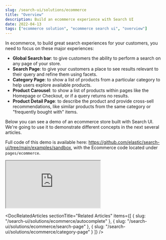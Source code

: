 ```yaml
---
slug: /search-ui/solutions/ecommerce
title: "Overview"
description: Build an ecommerce experience with Search UI
date: 2022-04-13
tags: ["ecommerce solution", "ecommerce search ui", "overview"]
---
```


In ecommerce, to build great search experiences for your customers, you need to focus on these major experiences:

- **Global Search bar**: to give customers the ability to perform a search on any page of your store.
- **Search Page**: to give your customers a place to see results relevant to their query and refine them using facets.
- **Category Page**: to show a list of products from a particular category to help users explore available products.
- **Product Carousel**: to show a list of products within pages like the Homepage or Checkout, or if a query returns no results.
- **Product Detail Page**: to describe the product and provide cross-sell recommendations, like similar products from the same category or "frequently bought with" items.

Below you can see a demo of an ecommerce store built with Search UI. We're going to use it to demonstrate different concepts in the next several articles.

Full code of this demo is available here: https://github.com/elastic/search-ui/tree/main/examples/sandbox, with the Ecommerce code located under `pages/ecommerce`.

<iframe
  src="https://codesandbox.io/embed/github/elastic/search-ui/tree/main/examples/sandbox?autoresize=1&fontsize=12&initialpath=%2Fecommerce&module=%2Fsrc%2Fpages%2Fecommerce%2Findex.js&theme=light&view=preview&hidedevtools=1"
  style={{
    width: "100%",
    height: "800px",
    overflow: "hidden"
  }}
  title="Search UI"
  allow="accelerometer; ambient-light-sensor; camera; encrypted-media; geolocation; gyroscope; hid; microphone; midi; payment; usb; vr; xr-spatial-tracking"
  sandbox="allow-forms allow-modals allow-popups allow-presentation allow-same-origin allow-scripts"
></iframe>

<DocRelatedArticles
  sectionTitle="Related Articles"
  items={[
    {
      slug: "/search-ui/solutions/ecommerce/autocomplete"
    },
    {
      slug: "/search-ui/solutions/ecommerce/search-page"
    },
    {
      slug: "/search-ui/solutions/ecommerce/category-page"
    }
  ]}
/>
